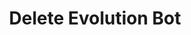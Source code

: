 ---
title: 'Delete Evolution Bot'
openapi: openapi-v2 DELETE /evolutionBot/delete/:evolutionBotId/{instance}
---